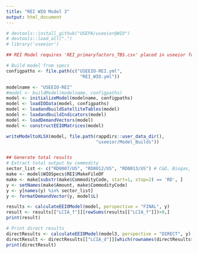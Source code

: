 ```yaml
---
title: "REI WIO Model 3"
output: html_document
---
```


```r
# devtools::install_github("USEPA/useeior@WIO")
# devtools::load_all(".")
# library('useeior')

## REI Model requires 'REI_primaryfactors_TBS.csv' placed in useeior folder in appdirs local folder

# Build model from specs
configpaths <- file.path(c("USEEIO-REI.yml",
                            "REI_WIO.yml"))

modelname <- "USEEIO-REI"
#model <- buildModel(modelname, configpaths)
model <- initializeModel(modelname, configpaths)
model <- loadIOData(model, configpaths)
model <- loadandbuildSatelliteTables(model)
model <- loadandbuildIndicators(model)
model <- loadDemandVectors(model)
model <- constructEEIOMatrices(model)

writeModeltoXLSX(model, file.path(rappdirs::user_data_dir(),
                                  "useeior/Model_Builds"))


## Generate total results
# Extract total output by commodity
sector_list <- c("RD0007/US", "RD0012/US", "RD0013/US") # C&D, Biogas, Compost
make <- model$WIOSpecs$REI$MakeFileDF
make <- make[substr(make$CommodityCode, start=1, stop=2) == 'RD', ]
y <- setNames(make$Amount, make$CommodityCode)
y <- y[names(y) %in% sector_list]
y <- formatDemandVector(y, model$L)

results <- calculateEEIOModel(model, perspective = "FINAL", y)
result <- results[["LCIA_f"]][rowSums(results[["LCIA_f"]])>0,]
print(result)

# Print direct results
directResults <- calculateEEIOModel(model3, perspective = "DIRECT", y)
directResult <- directResults[["LCIA_d"]][which(rownames(directResults$LCIA_d) %in% sector_list),]
print(directResult)


```

